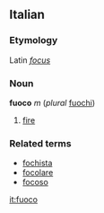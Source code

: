 ==Italian==
===Etymology===
Latin ''[[focus]]''
===Noun===
'''fuoco''' ''m'' (''plural'' [[fuochi]])

# [[fire]]

===Related terms===
*[[fochista]]
*[[focolare]]
*[[focoso]]

[[it:fuoco]]